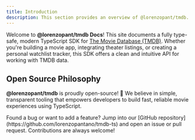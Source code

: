 ```yaml
---
title: Introduction
description: This section provides an overview of @lorenzopant/tmdb.
---
```


Welcome to **@lorenzopant/tmdb Docs**! This site documents a fully type-safe, modern TypeScript SDK for [The Movie Database (TMDB)](https://developer.themoviedb.org/docs). Whether you're building a movie app, integrating theater listings, or creating a personal watchlist tracker, this SDK offers a clean and intuitive API for working with TMDB data.

## Open Source Philosophy

**@lorenzopant/tmdb** is proudly open-source! 🎉 We believe in simple, transparent tooling that empowers developers to build fast, reliable movie experiences using TypeScript.

<Note title="Contribute"> 
Found a bug or want to add a feature? Jump into our [GitHub repository](https://github.com/lorenzopantano/tmdb-ts) and open an issue or pull request. Contributions are always welcome!
</Note>

